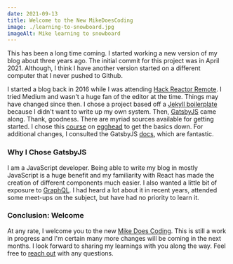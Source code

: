 ```yaml
---
date: 2021-09-13
title: Welcome to the New MikeDoesCoding
image: ./learning-to-snowboard.jpg
imageAlt: Mike learning to snowboard
---
```


This has been a long time coming. I started working a new version of my blog about three years ago. The initial commit for this project was in April 2021. Although, I think I have another version started on a different computer that I never pushed to Github.

I started a blog back in 2016 while I was attending [Hack Reactor Remote](https://www.hackreactor.com/). I tried Medium and wasn't a huge fan of the editor at the time. Things may have changed since then. I chose a project based off a [Jekyll boilerplate](https://github.com/barryclark/jekyll-now) because I didn't want to write up my own system. Then, [GatsbyJS](https://www.gatsbyjs.com/) came along. Thank, goodness. There are myriad sources available for getting started. I chose this [course](https://egghead.io/courses/build-a-developer-blog-with-gatsby-bd96) on [egghead](https://egghead.io) to get the basics down. For additional changes, I consulted the GatsbyJS [docs](https://www.gatsbyjs.com/docs), which are fantastic.

### Why I Chose GatsbyJS

I am a JavaScript developer. Being able to write my blog in mostly JavaScript is a huge benefit and my familiarity with React has made the creation of different components much easier. I also wanted a little bit of exposure to [GraphQL](https://graphql.org/). I had heard a lot about it in recent years, attended some meet-ups on the subject, but have had no priority to learn it.

### Conclusion: Welcome

At any rate, I welcome you to the new [Mike Does Coding](https://mikedoescoding.com). This is still a work in progress and I'm certain many more changes will be coming in the next months. I look forward to sharing my learnings with you along the way. Feel free to [reach out](mailto:me@mikedoescoding.com) with any questions.
